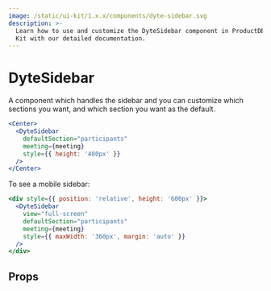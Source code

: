 ```yaml
---
image: /static/ui-kit/1.x.x/components/dyte-sidebar.svg
description: >-
  Learn how to use and customize the DyteSidebar component in ProductDB's React UI
  Kit with our detailed documentation.
---
```


# DyteSidebar

A component which handles the sidebar and
you can customize which sections you want, and which section you want as the default.

```jsx live
<Center>
  <DyteSidebar
    defaultSection="participants"
    meeting={meeting}
    style={{ height: '480px' }}
  />
</Center>
```

To see a mobile sidebar:

```jsx live
<div style={{ position: 'relative', height: '600px' }}>
  <DyteSidebar
    view="full-screen"
    defaultSection="participants"
    meeting={meeting}
    style={{ maxWidth: '360px', margin: 'auto' }}
  />
</div>
```

## Props

<PropsTable of="dyte-sidebar" />

<head>
  <title>React UI Kit DyteSidebar</title>
</head>
